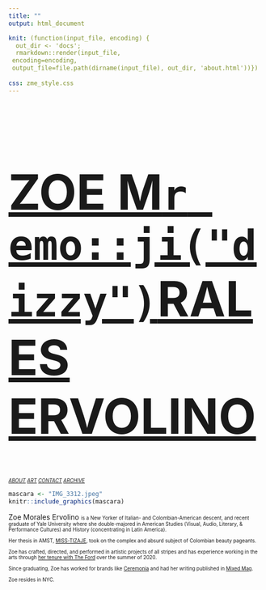 ```yaml
---
title: ""
output: html_document

knit: (function(input_file, encoding) {
  out_dir <- 'docs';
  rmarkdown::render(input_file,
 encoding=encoding,
 output_file=file.path(dirname(input_file), out_dir, 'about.html'))})
 
css: zme_style.css
---
```

<style type="text/css">
.main-container {
  max-width: 1800px;
  margin-left: auto;
  margin-right: auto;
    background-color:PowderBlue;
    	cursor: url('/Users/zoeervolino/Documents/zoe/cursor.cur'), default;
}
</style>

<a href="https://zoervolino.github.io/zoe/"><font size=80>
<h1 style=>
ZOE M`r emo::ji("dizzy")`RALES ERVOLINO
</h1>
</font></a>

<small><small><a href="about.html"><i>ABOUT</a>  </i></small></small>
<small><small><a href="design.html"><i>ART</a>  </i></small></small> 
<small><small><a href="contact.html"><i>CONTACT</a>  </i></small></small> 
<small><small><a href="https://tinyletter.com/unfriendlybrujita/archive"><i>ARCHIVE</a>  </i></small></small> 

```r

mascara <- "IMG_3312.jpeg"
knitr::include_graphics(mascara)

```

Zoe Morales Ervolino <small><small>is a New Yorker of Italian- and Colombian-American descent, and recent graduate of Yale University where she double-majored in American Studies (Visual, Audio, Literary, & Performance Cultures) and History (concentrating in Latin America). 
<br>
<br>
Her thesis in AMST,  <a href="https://collegearts.yale.edu/events/shows-screenings/cancelled-miss-tizaje">MISS-TIZAJE</a>, took on the complex and absurd subject of Colombian beauty pageants. 
<br>
<br>
Zoe has crafted, directed, and performed in artistic projects of all stripes and has experience working in the arts through <a href="https://www.facebook.com/TheFordLA/posts/its-nationalinternday-and-wed-like-to-introduce-to-you-zoe-zoe-morales-ervolino-/10157779769947858/">her tenure with The Ford</a> over the summer of 2020. 
<br>
<br>
Since graduating, Zoe has worked for brands like <a href="https://www.instagram.com/p/CJzOZeCpKYo/">Ceremonia</a> and had her writing published in <a href="https://mixedmag.co/?s=zoe+ervolino">Mixed Mag</a>.
<br>
<br>
Zoe resides in NYC.
</small></small>
</p>